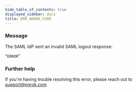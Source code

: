 ```yaml
---
hide_table_of_contents: true
displayed_sidebar: docs
title: ERR_NGROK_5308
---
```




### Message

The SAML IdP sent an invalid SAML logout response:

"`ERROR`"

<ErrorDetails error="err_ngrok_5308" />

### Further help

If you're having trouble resolving this error, please reach out to [support@ngrok.com](mailto:support@ngrok.com?subject=Help%20with%20ERR_NGROK_5308)
